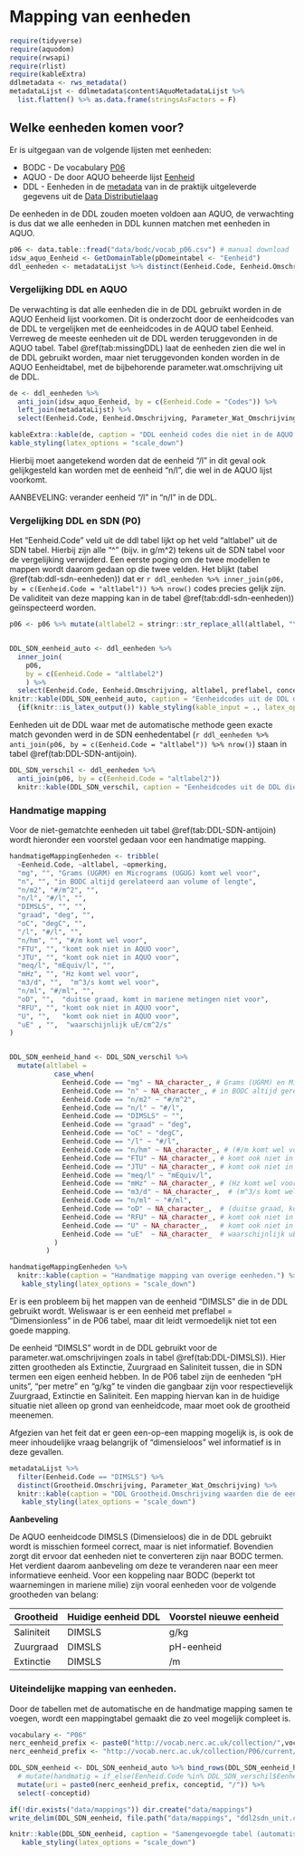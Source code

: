 # Mapping van eenheden

```r
require(tidyverse)
require(aquodom)
require(rwsapi)
require(rlist)
require(kableExtra)
ddlmetadata <- rws_metadata() 
metadataLijst <- ddlmetadata$content$AquoMetadataLijst %>%
  list.flatten() %>% as.data.frame(stringsAsFactors = F)
```

## Welke eenheden komen voor?

Er is uitgegaan van de volgende lijsten met eenheden:

-   BODC - De vocabulary [P06](https://vocab.nerc.ac.uk/search_nvs/P06/)
-   AQUO - De door AQUO beheerde lijst [Eenheid](https://www.aquo.nl/index.php/Id-04f4f467-021b-4218-baa8-9742ed977c61)
-   DDL - Eenheden in de [metadata]((https://rijkswaterstaat.github.io/wm-ws-dl/#ophalencatalogus)) van in de praktijk uitgeleverde gegevens uit de [Data Distributielaag](https://rijkswaterstaat.github.io/wm-ws-dl/#introduction)

De eenheden in de DDL zouden moeten voldoen aan AQUO, de verwachting is dus dat we alle eenheden in DDL kunnen matchen met eenheden in AQUO.

```r

p06 <- data.table::fread("data/bodc/vocab_p06.csv") # manual download
idsw_aquo_Eenheid <- GetDomainTable(pDomeintabel <- "Eenheid")
ddl_eenheden <- metadataLijst %>% distinct(Eenheid.Code, Eenheid.Omschrijving)
```

### Vergelijking DDL en AQUO

De verwachting is dat alle eenheden die in de DDL gebruikt worden in de AQUO Eenheid lijst voorkomen. Dit is onderzocht door de eenheidcodes van de DDL te vergelijken met de eenheidcodes in de AQUO tabel Eenheid. Verreweg de meeste eenheden uit de DDL werden teruggevonden in de AQUO tabel. Tabel \@ref(tab:missingDDL) laat de eenheden zien die wel in de DDL gebruikt worden, maar niet teruggevonden konden worden in de AQUO Eenheidtabel, met de bijbehorende parameter.wat.omschrijving uit de DDL.

```r
de <- ddl_eenheden %>% 
  anti_join(idsw_aquo_Eenheid, by = c(Eenheid.Code = "Codes")) %>%
  left_join(metadataLijst) %>%
  select(Eenheid.Code, Eenheid.Omschrijving, Parameter_Wat_Omschrijving)

kableExtra::kable(de, caption = "DDL eenheid codes die niet in de AQUO eenheid lijst voorkomen.") %>%
kable_styling(latex_options = "scale_down")

```

::: rmdnote
Hierbij moet aangetekend worden dat de eenheid "/l" in dit geval ook gelijkgesteld kan worden met de eenheid "n/l", die wel in de AQUO lijst voorkomt.

AANBEVELING: verander eenheid "/l" in "n/l" in de DDL.
:::

### Vergelijking DDL en SDN (P0)

Het "Eenheid.Code" veld uit de ddl tabel lijkt op het veld "altlabel" uit de SDN tabel. Hierbij zijn alle "\^" (bijv. in g/m\^2) tekens uit de SDN tabel voor de vergelijking verwijderd. Een eerste poging om de twee modellen te mappen wordt daarom gedaan op die twee velden. Het blijkt (tabel \@ref(tab:ddl-sdn-eenheden)) dat er `r ddl_eenheden %>% inner_join(p06, by = c(Eenheid.Code = "altlabel")) %>% nrow()` codes precies gelijk zijn. De validiteit van deze mapping kan in de tabel \@ref(tab:ddl-sdn-eenheden)) geïnspecteerd worden.

```r

p06 <- p06 %>% mutate(altlabel2 = stringr::str_replace_all(altlabel, "\\^", ""))


DDL_SDN_eenheid_auto <- ddl_eenheden %>% 
  inner_join(
    p06, 
    by = c(Eenheid.Code = "altlabel2")
    ) %>% 
  select(Eenheid.Code, Eenheid.Omschrijving, altlabel, preflabel, conceptid)
knitr::kable(DDL_SDN_eenheid_auto, caption = "Eenheidcodes uit de DDL die direct vergelijkbaar zijn met de eenheidcodes uit de SDN tabel (veldnaam altlabel).") %>%
  {if(knitr::is_latex_output()) kable_styling(kable_input = ., latex_options = "scale_down") else .}

```

Eenheden uit de DDL waar met de automatische methode geen exacte match gevonden werd in de SDN eenhedentabel (`r ddl_eenheden %>% anti_join(p06, by = c(Eenheid.Code = "altlabel")) %>% nrow()`) staan in tabel \@ref(tab:DDL-SDN-antijoin).

```r
DDL_SDN_verschil <- ddl_eenheden %>% 
  anti_join(p06, by = c(Eenheid.Code = "altlabel2"))
  knitr::kable(DDL_SDN_verschil, caption = "Eenheidcodes uit de DDL die niet direct vergelijkbaar zijn met de eenheidcodes uit de SDN tabel (veldnaam altlabel).") 
```

### Handmatige mapping

Voor de niet-gematchte eenheden uit tabel \@ref(tab:DDL-SDN-antijoin) wordt hieronder een voorstel gedaan voor een handmatige mapping.

```r

handmatigeMappingEenheden <- tribble(
  ~Eenheid.Code, ~altlabel, ~opmerking,
  "mg", "", "Grams (UGRM) en Micrograms (UGUG) komt wel voor",
  "n", "", "in BODC altijd gerelateerd aan volume of lengte",
  "n/m2", "#/m^2", "",
  "n/l", "#/l", "",
  "DIMSLS", "", "",
  "graad", "deg", "",
  "oC", "degC", "",
  "/l", "#/l", "",
  "n/hm", "", "#/m komt wel voor",
  "FTU", "", "komt ook niet in AQUO voor",
  "JTU", "", "komt ook niet in AQUO voor",
  "meq/l", "mEquiv/l", "",
  "mHz", "", "Hz komt wel voor",
  "m3/d", "",  "m^3/s komt wel voor",
  "n/ml", "#/ml", "",
  "oD", "",  "duitse graad, komt in mariene metingen niet voor",
  "RFU", "", "komt ook niet in AQUO voor",
  "U", "",   "komt ook niet in AQUO voor",
  "uE" , "",  "waarschijnlijk uE/cm^2/s"
)


DDL_SDN_eenheid_hand <- DDL_SDN_verschil %>%
  mutate(altlabel = 
           case_when(
             Eenheid.Code == "mg" ~ NA_character_, # Grams (UGRM) en Micrograms (UGUG) komt wel voor
             Eenheid.Code == "n" ~ NA_character_, # in BODC altijd gerelateerd aan volume of lengte
             Eenheid.Code == "n/m2" ~ "#/m^2",
             Eenheid.Code == "n/l" ~ "#/l",
             Eenheid.Code == "DIMSLS" ~ "",
             Eenheid.Code == "graad" ~ "deg",
             Eenheid.Code == "oC" ~ "degC",
             Eenheid.Code == "/l" ~ "#/l",
             Eenheid.Code == "n/hm" ~ NA_character_, # (#/m komt wel voor)
             Eenheid.Code == "FTU" ~ NA_character_, # komt ook niet in AQUO voor
             Eenheid.Code == "JTU" ~ NA_character_, # komt ook niet in AQUO voor
             Eenheid.Code == "meq/l" ~ "mEquiv/l",
             Eenheid.Code == "mHz" ~ NA_character_, # (Hz komt wel voor)
             Eenheid.Code == "m3/d" ~ NA_character_,  # (m^3/s komt wel voor)
             Eenheid.Code == "n/ml" ~ "#/ml",
             Eenheid.Code == "oD" ~ NA_character_,  # (duitse graad, komt in mariene metingen niet voor)
             Eenheid.Code == "RFU" ~ NA_character_, # komt ook niet in AQUO voor
             Eenheid.Code == "U" ~ NA_character_,   # komt ook niet in AQUO voor
             Eenheid.Code == "uE"  ~ NA_character_  # waarschijnlijk uE/cm^2/s, vraag is of het voorkomt in marien milieu
           )
         )

handmatigeMappingEenheden %>%
  knitr::kable(caption = "Handmatige mapping van overige eenheden.") %>%
   kable_styling(latex_options = "scale_down")
```

Er is een probleem bij het mappen van de eenheid "DIMSLS" die in de DDL gebruikt wordt. Weliswaar is er een eenheid met preflabel = "Dimensionless" in de P06 tabel, maar dit leidt vermoedelijk niet tot een goede mapping.

De eenheid "DIMSLS" wordt in de DDL gebruikt voor de parameter.wat.omschrijvingen zoals in tabel \@ref(tab:DDL-DIMSLS)). Hier zitten grootheden als Extinctie, Zuurgraad en Saliniteit tussen, die in SDN termen een eigen eenheid hebben. In de P06 tabel zijn de eenheden "pH units", "per metre" en "g/kg" te vinden die gangbaar zijn voor respectievelijk Zuurgraad, Extinctie en Saliniteit. Een mapping hiervan kan in de huidige situatie niet alleen op grond van eenheidcode, maar moet ook de grootheid meenemen.

Afgezien van het feit dat er geen een-op-een mapping mogelijk is, is ook de meer inhoudelijke vraag belangrijk of "dimensieloos" wel informatief is in deze gevallen.

```r
metadataLijst %>% 
  filter(Eenheid.Code == "DIMSLS") %>%
  distinct(Grootheid.Omschrijving, Parameter_Wat_Omschrijving) %>% 
  knitr::kable(caption = "DDL Grootheid.Omschrijving waarden die de eenheid DIMSLS hebben. ") %>%
   kable_styling(latex_options = "scale_down")
```

::: rmdnote
**Aanbeveling**

De AQUO eenheidcode DIMSLS (Dimensieloos) die in de DDL gebruikt wordt is misschien formeel correct, maar is niet informatief. Bovendien zorgt dit ervoor dat eenheden niet te converteren zijn naar BODC termen. Het verdient daarom aanbeveling om deze te veranderen naar een meer informatieve eenheid. Voor een koppeling naar BODC (beperkt tot waarnemingen in mariene milie) zijn vooral eenheden voor de volgende grootheden van belang:

| Grootheid  | Huidige eenheid DDL | Voorstel nieuwe eenheid |
|------------|---------------------|-------------------------|
| Saliniteit | DIMSLS              | g/kg                    |
| Zuurgraad  | DIMSLS              | pH-eenheid              |
| Extinctie  | DIMSLS              | /m                      |
:::

### Uiteindelijke mapping van eenheden.

Door de tabellen met de automatische en de handmatige mapping samen te voegen, wordt een mappingtabel gemaakt die zo veel mogelijk compleet is.

```r
vocabulary <- "P06"
nerc_eenheid_prefix <- paste0("http://vocab.nerc.ac.uk/collection/",vocabulary,"/current/")
nerc_eenheid_prefix <- "http://vocab.nerc.ac.uk/collection/P06/current/"

DDL_SDN_eenheid <- DDL_SDN_eenheid_auto %>% bind_rows(DDL_SDN_eenheid_hand) %>%
  # mutate(handmatig = if_else(Eenheid.Code %in% DDL_SDN_verschil$Eenheid.Code, TRUE, FALSE))%>%
  mutate(uri = paste0(nerc_eenheid_prefix, conceptid, "/")) %>% 
  select(-conceptid)

if(!dir.exists("data/mappings")) dir.create("data/mappings")
write_delim(DDL_SDN_eenheid, file.path("data/mappings", "ddl2sdn_unit.csv"), delim = ";")

knitr::kable(DDL_SDN_eenheid, caption = "Samengevoegde tabel (automatisch en handmatig gematcht. ") %>%
   kable_styling(latex_options = "scale_down")

```

